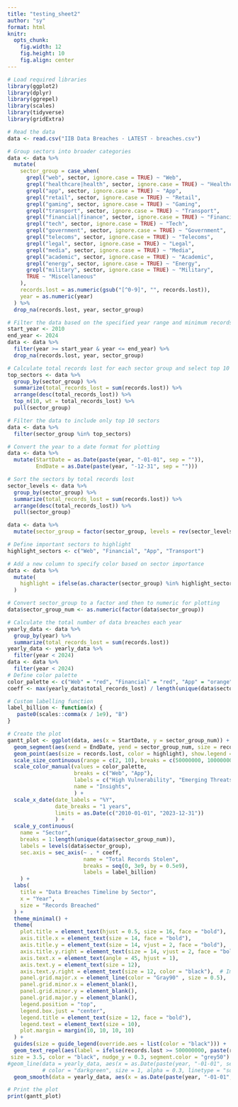```yaml
---
title: "testing_sheet2"
author: "sy"
format: html
knitr:
  opts_chunk:
    fig.width: 12
    fig.height: 10
    fig.align: center
---
```


```r
# Load required libraries
library(ggplot2)
library(dplyr)
library(ggrepel)
library(scales)
library(tidyverse)
library(gridExtra)

# Read the data
data <- read.csv("IIB Data Breaches - LATEST - breaches.csv")

# Group sectors into broader categories
data <- data %>%
  mutate(
    sector_group = case_when(
      grepl("web", sector, ignore.case = TRUE) ~ "Web",
      grepl("healthcare|health", sector, ignore.case = TRUE) ~ "Healthcare",
      grepl("app", sector, ignore.case = TRUE) ~ "App",
      grepl("retail", sector, ignore.case = TRUE) ~ "Retail",
      grepl("gaming", sector, ignore.case = TRUE) ~ "Gaming",
      grepl("transport", sector, ignore.case = TRUE) ~ "Transport",
      grepl("financial|finance", sector, ignore.case = TRUE) ~ "Financial",
      grepl("tech", sector, ignore.case = TRUE) ~ "Tech",
      grepl("government", sector, ignore.case = TRUE) ~ "Government",
      grepl("telecoms", sector, ignore.case = TRUE) ~ "Telecoms",
      grepl("legal", sector, ignore.case = TRUE) ~ "Legal",
      grepl("media", sector, ignore.case = TRUE) ~ "Media",
      grepl("academic", sector, ignore.case = TRUE) ~ "Academic",
      grepl("energy", sector, ignore.case = TRUE) ~ "Energy",
      grepl("military", sector, ignore.case = TRUE) ~ "Military",
      TRUE ~ "Miscellaneous"
    ),
    records.lost = as.numeric(gsub("[^0-9]", "", records.lost)),
    year = as.numeric(year)
  ) %>%
  drop_na(records.lost, year, sector_group)

# Filter the data based on the specified year range and minimum records lost
start_year <- 2010
end_year <- 2024
data <- data %>%
  filter(year >= start_year & year <= end_year) %>%
  drop_na(records.lost, year, sector_group)

# Calculate total records lost for each sector group and select top 10 sectors
top_sectors <- data %>%
  group_by(sector_group) %>%
  summarize(total_records_lost = sum(records.lost)) %>%
  arrange(desc(total_records_lost)) %>%
  top_n(10, wt = total_records_lost) %>%
  pull(sector_group)

# Filter the data to include only top 10 sectors
data <- data %>%
  filter(sector_group %in% top_sectors)

# Convert the year to a date format for plotting
data <- data %>%
  mutate(StartDate = as.Date(paste(year, "-01-01", sep = "")),
         EndDate = as.Date(paste(year, "-12-31", sep = "")))

# Sort the sectors by total records lost
sector_levels <- data %>%
  group_by(sector_group) %>%
  summarize(total_records_lost = sum(records.lost)) %>%
  arrange(desc(total_records_lost)) %>%
  pull(sector_group)

data <- data %>%
  mutate(sector_group = factor(sector_group, levels = rev(sector_levels)))

# Define important sectors to highlight
highlight_sectors <- c("Web", "Financial", "App", "Transport")

# Add a new column to specify color based on sector importance
data <- data %>%
  mutate(
    highlight = ifelse(as.character(sector_group) %in% highlight_sectors, as.character(sector_group), "Other")
  )

# Convert sector_group to a factor and then to numeric for plotting
data$sector_group_num <- as.numeric(factor(data$sector_group))

# Calculate the total number of data breaches each year
yearly_data <- data %>%
  group_by(year) %>%
  summarize(total_records_lost = sum(records.lost))
yearly_data <- yearly_data %>%
  filter(year < 2024)
data <- data %>%
  filter(year < 2024)
# Define color palette
color_palette <- c("Web" = "red", "Financial" = "red", "App" = "orange", "Transport" = "orange", "Other" = "gray")
coeff <- max(yearly_data$total_records_lost) / length(unique(data$sector_group_num))  # Adjust this coefficient to normalize the secondary axis

# Custom labelling function
label_billion <- function(x) {
   paste0(scales::comma(x / 1e9), "B")
}

# Create the plot
gantt_plot <- ggplot(data, aes(x = StartDate, y = sector_group_num)) +
  geom_segment(aes(xend = EndDate, yend = sector_group_num, size = records.lost, color = highlight), show.legend = TRUE) +
  geom_point(aes(size = records.lost, color = highlight), show.legend = TRUE) +
  scale_size_continuous(range = c(2, 10), breaks = c(50000000, 100000000, 500000000, 1000000000), labels = c("50M", "100M", "500M", "1B")) +
  scale_color_manual(values = color_palette, 
                     breaks = c("Web", "App"),
                     labels = c("High Vulnerability", "Emerging Threats"),
                     name = "Insights",
                     ) +
  scale_x_date(date_labels = "%Y", 
               date_breaks = "1 years", 
               limits = as.Date(c("2010-01-01", "2023-12-31"))
               ) +
  scale_y_continuous(
    name = "Sector",
    breaks = 1:length(unique(data$sector_group_num)),
    labels = levels(data$sector_group),
    sec.axis = sec_axis(~ . * coeff, 
                        name = "Total Records Stolen", 
                        breaks = seq(0, 3e9, by = 0.5e9), 
                        labels = label_billion)
    ) +
  labs(
    title = "Data Breaches Timeline by Sector",
    x = "Year",
    size = "Records Breached"
  ) +
  theme_minimal() +
  theme(
    plot.title = element_text(hjust = 0.5, size = 16, face = "bold"),
    axis.title.x = element_text(size = 14, face = "bold"),
    axis.title.y = element_text(size = 14, vjust = 2, face = "bold"),
    axis.title.y.right = element_text(size = 14, vjust = 2, face = "bold", color = "darkgreen"),
    axis.text.x = element_text(angle = 45, hjust = 1),
    axis.text.y = element_text(size = 12),
    axis.text.y.right = element_text(size = 12, color = "black"),  # Improve readability
    panel.grid.major.x = element_line(color = "Gray90" , size = 0.5),
    panel.grid.minor.x = element_blank(),
    panel.grid.minor.y = element_blank(),
    panel.grid.major.y = element_blank(),
    legend.position = "top",
    legend.box.just = "center",
    legend.title = element_text(size = 12, face = "bold"),
    legend.text = element_text(size = 10),
    plot.margin = margin(10, 10, 10, 10)
  ) +
  guides(size = guide_legend(override.aes = list(color = "black"))) +  # Change legend color to black for better visibility
  geom_text_repel(aes(label = ifelse(records.lost >= 500000000, paste(records.lost /1000000, "M"), "")), 
 size = 3.5, color = "black", nudge_y = 0.3, segment.color = "grey50") +
#geom_line(data = yearly_data, aes(x = as.Date(paste(year, "-01-01", sep = "")), y = (total_records_lost / coeff) + 1), 
           # color = "darkgreen", size = 1, alpha = 0.3, linetype = "solid") 
  geom_smooth(data = yearly_data, aes(x = as.Date(paste(year, "-01-01", sep = "")), y = (total_records_lost / coeff) + 1), method = "loess", se = FALSE,  color = "lightskyblue", size = 1, alpha = 0.3) 

# Print the plot
print(gantt_plot)
```
